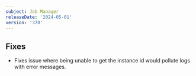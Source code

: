 ```yaml
---
subject: Job Manager
releaseDate: '2024-05-01'
version: '370'
---
```


## Fixes

* Fixes issue where being unable to get the instance id would pollute logs with error messages.
